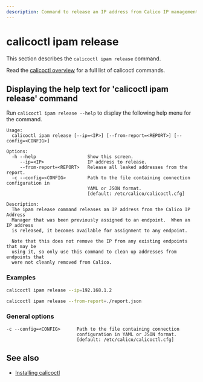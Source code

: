 ```yaml
---
description: Command to release an IP address from Calico IP management.
---
```



# calicoctl ipam release

This section describes the `calicoctl ipam release` command.

Read the [calicoctl overview](../overview.mdx) for a full list of calicoctl commands.

## Displaying the help text for 'calicoctl ipam release' command

Run `calicoctl ipam release --help` to display the following help menu for the
command.

```
Usage:
  calicoctl ipam release [--ip=<IP>] [--from-report=<REPORT>] [--config=<CONFIG>]

Options:
  -h --help                   Show this screen.
     --ip=<IP>                IP address to release.
     --from-report=<REPORT>   Release all leaked addresses from the report.
  -c --config=<CONFIG>        Path to the file containing connection configuration in
                              YAML or JSON format.
                              [default: /etc/calico/calicoctl.cfg]

Description:
  The ipam release command releases an IP address from the Calico IP Address
  Manager that was been previously assigned to an endpoint.  When an IP address
  is released, it becomes available for assignment to any endpoint.

  Note that this does not remove the IP from any existing endpoints that may be
  using it, so only use this command to clean up addresses from endpoints that
  were not cleanly removed from Calico.
```

### Examples

```bash
calicoctl ipam release --ip=192.168.1.2
```

```bash
calicoctl ipam release --from-report=./report.json
```

### General options

```
-c --config=<CONFIG>      Path to the file containing connection
                          configuration in YAML or JSON format.
                          [default: /etc/calico/calicoctl.cfg]
```

## See also

- [Installing calicoctl](../../../operations/calicoctl/install.mdx)
